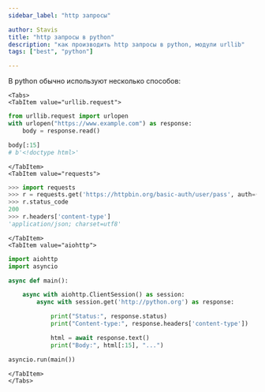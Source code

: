 ```yaml
---
sidebar_label: "http запросы"

author: Stavis
title: "http запросы в python"
description: "как производить http запросы в python, модули urllib"
tags: ["best", "python"]

---
```



В python обычно используют несколько способов:

```mdx-code-block
<Tabs>
<TabItem value="urllib.request">
```

```python
from urllib.request import urlopen
with urlopen("https://www.example.com") as response:
    body = response.read()

body[:15]
# b'<!doctype html>'
```

```mdx-code-block
</TabItem>
<TabItem value="requests">
```

```python
>>> import requests
>>> r = requests.get('https://httpbin.org/basic-auth/user/pass', auth=('user', 'pass'))
>>> r.status_code
200
>>> r.headers['content-type']
'application/json; charset=utf8'
```

```mdx-code-block
</TabItem>
<TabItem value="aiohttp">
```

```python
import aiohttp
import asyncio

async def main():

    async with aiohttp.ClientSession() as session:
        async with session.get('http://python.org') as response:

            print("Status:", response.status)
            print("Content-type:", response.headers['content-type'])

            html = await response.text()
            print("Body:", html[:15], "...")

asyncio.run(main())
```

```mdx-code-block
</TabItem>
</Tabs>
```
